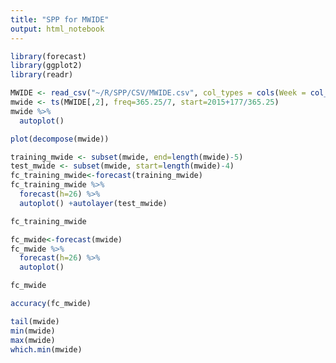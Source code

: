 ```yaml
---
title: "SPP for MWIDE"
output: html_notebook
---
```


```r
library(forecast)
library(ggplot2)
library(readr)
```

```r
MWIDE <- read_csv("~/R/SPP/CSV/MWIDE.csv", col_types = cols(Week = col_date(format = "%Y-%m-%d")))
mwide <- ts(MWIDE[,2], freq=365.25/7, start=2015+177/365.25)
mwide %>%
  autoplot()
```

```r
plot(decompose(mwide))
```

```r
training_mwide <- subset(mwide, end=length(mwide)-5)
test_mwide <- subset(mwide, start=length(mwide)-4)
fc_training_mwide<-forecast(training_mwide)
fc_training_mwide %>%
  forecast(h=26) %>%
  autoplot() +autolayer(test_mwide)
```

```r
fc_training_mwide
```

```r
fc_mwide<-forecast(mwide)
fc_mwide %>%
  forecast(h=26) %>%
  autoplot()
```

```r
fc_mwide
```

```r
accuracy(fc_mwide)
```

```r
tail(mwide)
min(mwide)
max(mwide)
which.min(mwide)
```